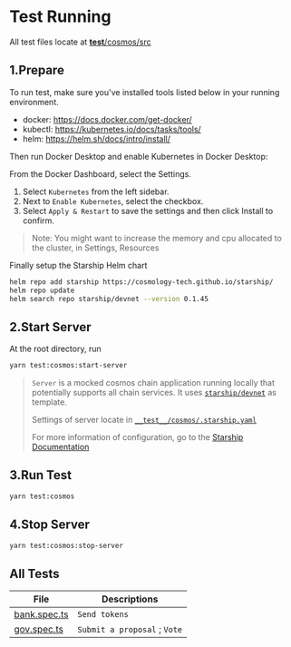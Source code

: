 # Test Running

All test files locate at [**test**/cosmos/src](https://github.com/cosmology-tech/sign/tree/main/__test__/cosmos/src)

## 1.Prepare

To run test, make sure you've installed tools listed below in your running environment.

- docker: https://docs.docker.com/get-docker/
- kubectl: https://kubernetes.io/docs/tasks/tools/
- helm: https://helm.sh/docs/intro/install/

Then run Docker Desktop and enable Kubernetes in Docker Desktop:

From the Docker Dashboard, select the Settings.

1. Select `Kubernetes` from the left sidebar.
2. Next to `Enable Kubernetes`, select the checkbox.
3. Select `Apply & Restart` to save the settings and then click Install to confirm.

> Note: You might want to increase the memory and cpu allocated to the cluster, in Settings, Resources

Finally setup the Starship Helm chart

```sh
helm repo add starship https://cosmology-tech.github.io/starship/
helm repo update
helm search repo starship/devnet --version 0.1.45
```

## 2.Start Server

At the root directory, run

```sh
yarn test:cosmos:start-server
```

> `Server` is a mocked cosmos chain application running locally that potentially supports all chain services. It uses [`starship/devnet`](https://github.com/cosmology-tech/starship) as template.
>
> Settings of server locate in [`__test__/cosmos/.starship.yaml`](https://github.com/cosmology-tech/sign/blob/main/__test__/cosmos/.starship.yaml)
>
> For more information of configuration, go to the [Starship Documentation](https://starship.cosmology.tech/config)

## 3.Run Test

```sh
yarn test:cosmos
```

## 4.Stop Server

```sh
yarn test:cosmos:stop-server
```

## All Tests

| File                                                                                              | Descriptions                 |
| ------------------------------------------------------------------------------------------------- | ---------------------------- |
| [bank.spec.ts](https://github.com/cosmology-tech/sign/blob/main/__test__/cosmos/src/bank.spec.ts) | `Send tokens`                |
| [gov.spec.ts](https://github.com/cosmology-tech/sign/blob/main/__test__/cosmos/src/gov.spec.ts)   | `Submit a proposal` ; `Vote` |
